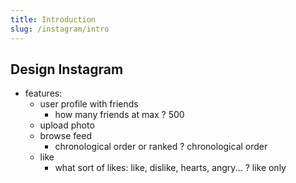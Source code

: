 ```yaml
---
title: Introduction
slug: /instagram/intro
---
```


## Design Instagram

- features:
  - user profile with friends
    - how many friends at max ? 500
  - upload photo
  - browse feed
    - chronological order or ranked ? chronological order
  - like
    - what sort of likes: like, dislike, hearts, angry... ? like only

